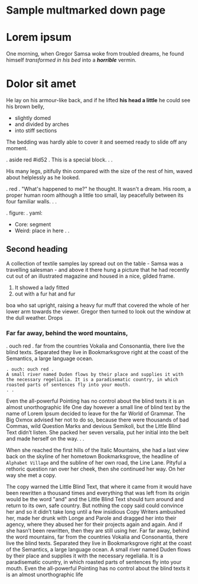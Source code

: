 # Sample multmarked down page

# Lorem ipsum
One morning, when Gregor Samsa woke from troubled dreams, he found himself _transformed in his bed_ into a ___horrible___ vermin.

# Dolor sit amet
He lay on his armour-like back, and if he lifted __his head a little__ he could see his brown belly,

- slightly domed
- and divided by arches
- into stiff sections

The bedding was hardly able to cover it and seemed ready to slide off any moment.

.       aside red #id52    .
This is a special block.
.                          .

His many legs, pitifully thin compared with the size of the rest of him, waved about helplessly as he looked.

. red .
"What's happened to me?" he thought. It wasn't a dream. His room, a proper human room although a little too small, lay peacefully between its four familiar walls.
. .

. figure: .
yaml:

- Core: segment
- Weird: place in here
. .

## Second heading
A collection of textile samples lay spread out on the table - Samsa was a travelling salesman - and above it there hung a picture that he had recently cut out of an illustrated magazine and housed in a nice, gilded frame.

1. It showed a lady fitted
2. out with a fur hat and fur

boa who sat upright, raising a heavy fur muff that covered the whole of her lower arm towards the viewer. Gregor then turned to look out the window at the dull weather. Drops

### Far far away, behind the word mountains,

. ouch red .
far from the countries Vokalia and Consonantia, there live the blind texts. Separated they live in Bookmarksgrove right at the coast of the Semantics, a large language ocean.

    . ouch: ouch red .
    A small river named Duden flows by their place and supplies it with the necessary regelialia. It is a paradisematic country, in which roasted parts of sentences fly into your mouth.
    . .

Even the all-powerful Pointing has no control about the blind texts it is an almost unorthographic life One day however a small line of blind text by the name of Lorem Ipsum decided to leave for the far World of Grammar. The Big Oxmox advised her not to do so, because there were thousands of bad Commas, wild Question Marks and devious Semikoli, but the Little Blind Text didn’t listen. She packed her seven versalia, put her initial into the belt and made herself on the way.
. .

When she reached the first hills of the Italic Mountains, she had a last view back on the skyline of her hometown Bookmarksgrove, the headline of `Alphabet Village` and the subline of her own road, the Line Lane. Pityful a rethoric question ran over her cheek, then she continued her way. On her way she met a copy.

The copy warned the Little Blind Text, that where it came from it would have been rewritten a thousand times and everything that was left from its origin would be the word "and" and the Little Blind Text should turn around and return to its own, safe country. But nothing the copy said could convince her and so it didn’t take long until a few insidious Copy Writers ambushed her, made her drunk with Longe and Parole and dragged her into their agency, where they abused her for their projects again and again. And if she hasn’t been rewritten, then they are still using her. Far far away, behind the word mountains, far from the countries Vokalia and Consonantia, there live the blind texts. Separated they live in Bookmarksgrove right at the coast of the Semantics, a large language ocean. A small river named Duden flows by their place and supplies it with the necessary regelialia. It is a paradisematic country, in which roasted parts of sentences fly into your mouth. Even the all-powerful Pointing has no control about the blind texts it is an almost unorthographic life


